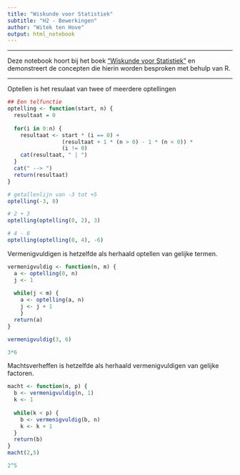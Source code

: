 ```yaml
---
title: "Wiskunde voor Statistiek"
subtitle: "H2 - Bewerkingen"
author: "Witek ten Hove"
output: html_notebook
---
```

<hr>
Deze notebook hoort bij het boek ["Wiskunde voor Statistiek"](https://shop.coutinho.nl/store_nl/wiskunde-voor-statistiek.html) en demonstreert de concepten die hierin worden besproken met behulp van R.
<hr>

Optellen is het resulaat van twee of meerdere optellingen
```r

## Een telfunctie
optelling <- function(start, n) {
  resultaat = 0
  
  for(i in 0:n) {
    resultaat <- start * (i == 0) +
                 (resultaat + 1 * (n > 0) - 1 * (n < 0)) * 
                 (i != 0)
    cat(resultaat, " | ")
  }
  cat(" --> ")
  return(resultaat)
}

# getallenlijn van -3 tot +5
optelling(-3, 8)

# 2 + 3
optelling(optelling(0, 2), 3)

# 4 - 6
optelling(optelling(0, 4), -6)

```

Vermenigvuldigen is hetzelfde als herhaald optellen van gelijke termen.
```r
vermenigvuldig <- function(n, m) {
  a <- optelling(0, n)
  j <- 1
  
  while(j < m) {
    a <- optelling(a, n)
    j <- j + 1
    }
  return(a)
}

vermenigvuldig(3, 6)

3*6
```

Machtsverheffen is hetzelfde als herhaald vermenigvuldigen van gelijke factoren.

```r

macht <- function(n, p) {
  b <- vermenigvuldig(n, 1)
  k <- 1
  
  while(k < p) {
    b <- vermenigvuldig(b, n)
    k <- k + 1
  }
  return(b)
}
macht(2,5)

2^5
```
